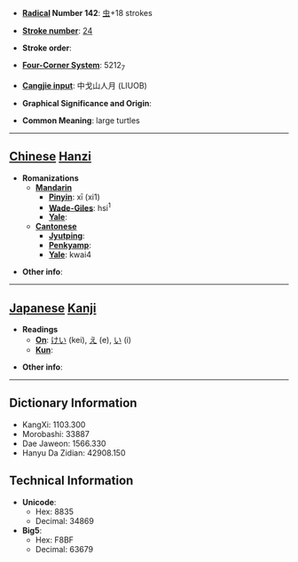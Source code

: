 * '''[[Wiktionary:Chinese radical index| Radical]] Number 142''': [[Wiktionary:Chinese radical index 虫|虫]]+18 strokes

* '''[[Wiktionary:Chinese total strokes index|Stroke number]]''': [[Wiktionary:Chinese total strokes index 24|24]]

* '''Stroke order''': 

* '''[[Wiktionary:Chinese four corner index|Four-Corner System]]''': 5212<sub>7</sub>

* '''[[Wiktionary:Chinese Cangjie index|Cangjie input]]''': 中戈山人月 (LIUOB)

* '''Graphical Significance and Origin''': 

* '''Common Meaning''': large turtles

----

== [[Chinese]] [[Hanzi]] ==

* '''Romanizations'''
** '''[[Mandarin]]'''
*** '''[[Pinyin]]''': xī (xi1)
*** '''[[Wade-Giles]]''': hsi<sup>1</sup>
*** '''[[Yale]]''': 
** '''[[Cantonese]]'''
*** '''[[Jyutping]]''':
*** '''[[Penkyamp]]''': 
*** '''[[Yale]]''': kwai4

* '''Other info''': 

----

== [[Japanese]] [[Kanji]] ==

* '''Readings'''
** '''[[On]]''': [[けい]] (kei), [[え]] (e), [[い]] (i)
** '''[[Kun]]''': 

* '''Other info''':  

----

== Dictionary Information ==

* KangXi: 1103.300
* Morobashi: 33887
* Dae Jaweon: 1566.330
* Hanyu Da Zidian: 42908.150

== Technical Information ==

* '''Unicode''':
** Hex: 8835
** Decimal: 34869
* '''Big5''':
** Hex: F8BF
** Decimal: 63679